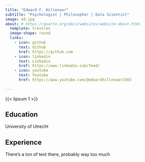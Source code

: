 ```yaml
---
title: "Edward F. Hillenaar"
subtitle: "Psychologist | Philosopher | Data Scientist"
image: ed.jpg
about: # https://quarto.org/docs/websites/website-about.html
  template: trestles
  image-shape: round
  links:
    - icon: github
      text: Github
      href: https://github.com
    - icon: linkedin
      text: Linkedin
      href: https://www.linkedin.com/feed/
    - icon: youtube
      text: Youtube
      href: https://www.youtube.com/@edwardhillenaar3303
      
---
```


{{< lipsum 1 >}}

## **Education**

University of Utrecht

## **Experience** 

There's a ton of text there, 
probably way too much
